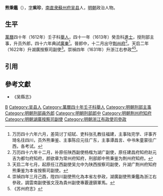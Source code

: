 '''熊秉鑑'''（{{bd|16世紀||17世紀}}），[[表字|字]]'''紫珍'''，[[南直隶|南直隶]][[蘇州府|蘇州府]][[吴县|吴县]]人，[[明朝|明朝]]政治人物。

==生平==
[[萬曆|萬曆]]四十年（1612年）壬子科[[舉人|舉人]]，四十一年（1613年）癸丑科[[進士|進士]]，授刑部主事，升员外郎，四十六年典試[[廣東|廣東]]<ref>万历四十六年六月，差简讨丁绍轼、吏科张孔教往福建，主事陆完学、评事齐琦名往四川，员外熊秉鉴、主事陈应元往广东，主事谭昌言、中书朱童蒙往广西，各考试。</ref>。晉郎中，十二月出守[[荆州府|荆州府]]<ref>万历四十六年十二月，补原任陕西副使杨楷为湖广副使，原任建昌府知府赵元吉为都匀府知府，颜欲章为常州府知府，刑部郎中熊秉鉴为荆州府知府。</ref>。天启二年（1622年）升湖廣按察司副使<ref>天启二年七月，起原任江西副使吴允中为陕西按察司副使，升湖广荆州府知府熊秉鉴为本省按察司副使。</ref>。崇禎四年（1631年）升浙江右参政<ref>崇禎四年三月己酉，陞四川副使熊化為本省左參政，湖廣副使熊秉鑑為浙江右參政，調雲南副使張文茂為貴州副使專覈邊鎮軍馬。</ref><ref>《苏州府志》</ref>。

==引用==
{{reflist}}

==參考文獻==
*《吴縣志》
{{start box}}
{{s-off}}
{{s-before|[[胡一鴻|胡一鴻]]}}
{{s-title|明朝荊州府知府|1618年－1622年}}
{{s-after|[[吳維東|吳維東]]}}
{{end box}}
{{萬曆四十一年癸丑科殿試金榜}}
{{明朝人物小作品}}
[[Category:熊姓|B]]
[[Category:吴县人|Category:吴县人]]
[[Category:萬曆四十年壬子科舉人|Category:萬曆四十年壬子科舉人]]
[[Category:明朝刑部主事|Category:明朝刑部主事]]
[[Category:明朝刑部員外郎|Category:明朝刑部員外郎]]
[[Category:明朝刑部郎中|Category:明朝刑部郎中]]
[[Category:明朝荆州府知府|Category:明朝荆州府知府]]
[[Category:明朝湖廣按察司副使|Category:明朝湖廣按察司副使]]
[[Category:明朝浙江布政使司參政|Category:明朝浙江布政使司參政]]